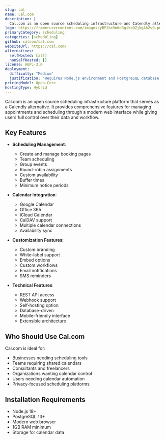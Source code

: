```yaml
---
slug: cal
name: Cal.com
description: |
  Cal.com is an open source scheduling infrastructure and Calendly alternative. It provides comprehensive features for managing appointments, scheduling, and calendar integration with a focus on privacy and customization.
logo: https://framerusercontent.com/images/yBP2bxRn6dRgikoDZjkgAk2v0.png
primaryCategory: scheduling
categories: [scheduling]
github: calcom/cal.com
websiteUrl: https://cal.com/
alternatives:
  selfHosted: [alf]
  nonSelfHosted: []
license: AGPL-3.0
deployment:
  difficulty: "Medium"
  justification: "Requires Node.js environment and PostgreSQL database setup, but has detailed documentation."
pricingModel: Open-Core
hostingType: Hybrid
---
```


Cal.com is an open source scheduling infrastructure platform that serves as a Calendly alternative. It provides comprehensive features for managing appointments and scheduling through a modern web interface while giving users full control over their data and workflow.

## Key Features

- **Scheduling Management**:

  - Create and manage booking pages
  - Team scheduling
  - Group events
  - Round-robin assignments
  - Custom availability
  - Buffer times
  - Minimum notice periods

- **Calendar Integration**:

  - Google Calendar
  - Office 365
  - iCloud Calendar
  - CalDAV support
  - Multiple calendar connections
  - Availability sync

- **Customization Features**:

  - Custom branding
  - White-label support
  - Embed options
  - Custom workflows
  - Email notifications
  - SMS reminders

- **Technical Features**:
  - REST API access
  - Webhook support
  - Self-hosting option
  - Database-driven
  - Mobile-friendly interface
  - Extensible architecture

## Who Should Use Cal.com

Cal.com is ideal for:

- Businesses needing scheduling tools
- Teams requiring shared calendars
- Consultants and freelancers
- Organizations wanting calendar control
- Users needing calendar automation
- Privacy-focused scheduling platforms

## Installation Requirements

- Node.js 18+
- PostgreSQL 13+
- Modern web browser
- 1GB RAM minimum
- Storage for calendar data
